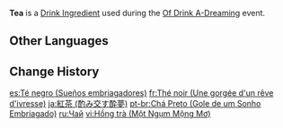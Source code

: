 {{Item Infobox
|id           = 410002
|title        = Tea
|image        = Item Tea (Of Drink A-Dreaming).png
|type         = Drink Ingredients
|group        = Event Items
|description  = High-quality tea leaves have been used to brew this tea. Has a rich fragrance.
|quality      = 1
|event        = Of Drink A-Dreaming
}}
'''Tea''' is a [[Drink Ingredient]] used during the [[Of Drink A-Dreaming]] event.

==Other Languages==
{{Other Languages
|en      = Tea
|zhs     = 红茶
|zhs_rm  = Hóngchá
|zht     = 紅茶
|zht_rm  = Hóngchá
|zh_tl   = Black Tea
|ja      = 紅茶
|ja_rm   = Koucha
|ja_tl   = Black Tea
|zhja_note = Literally means "red tea," but refers to black tea.
|ko      = 홍차
|ko_tl   = Black Tea
|es      = Té negro
|es_tl   = Black Tea
|fr      = Thé noir
|fr_tl   = Black Tea
|ru      = Чай
|th      = Tea
|vi      = {{tt|Hồng trà|红茶}}
|vi_tl   = Black Tea
|vi_note = Literally means "red tea," but refers to black tea.
|de      = Schwarztee
|de_tl   = Black Tea
|id      = Teh
|pt      = Chá Preto
|pt_tl   = Black Tea
}}

==Change History==
{{Change History|2.5}}

[[es:Té negro (Sueños embriagadores)]]
[[fr:Thé noir (Une gorgée d'un rêve d'ivresse)]]
[[ja:紅茶 (酌み交す酔夢)]]
[[pt-br:Chá Preto (Gole de um Sonho Embriagado)]]
[[ru:Чай]]
[[vi:Hồng trà (Một Ngụm Mộng Mơ)]]